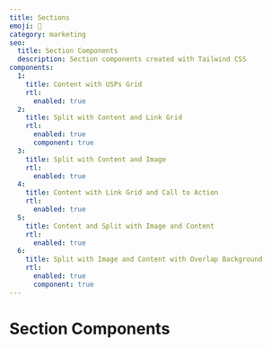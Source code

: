 ```yaml
---
title: Sections
emoji: 🧱
category: marketing
seo:
  title: Section Components
  description: Section components created with Tailwind CSS
components:
  1:
    title: Content with USPs Grid
    rtl:
      enabled: true
  2:
    title: Split with Content and Link Grid
    rtl:
      enabled: true
      component: true
  3:
    title: Split with Content and Image
    rtl:
      enabled: true
  4:
    title: Content with Link Grid and Call to Action
    rtl:
      enabled: true
  5:
    title: Content and Split with Image and Content
    rtl:
      enabled: true
  6:
    title: Split with Image and Content with Overlap Background
    rtl:
      enabled: true
      component: true
---
```


# Section Components

<List
  componentsData={componentsArray}
  componentContainer={componentContainer}
/>
